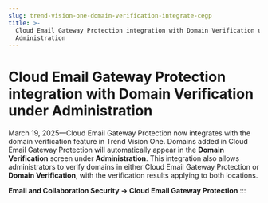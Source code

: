 ```yaml
---
slug: trend-vision-one-domain-verification-integrate-cegp
title: >-
  Cloud Email Gateway Protection integration with Domain Verification under
  Administration
---
```

# Cloud Email Gateway Protection integration with Domain Verification under Administration

March 19, 2025—Cloud Email Gateway Protection now integrates with the domain verification feature in Trend Vision One. Domains added in Cloud Email Gateway Protection will automatically appear in the **Domain Verification** screen under **Administration**. This integration also allows administrators to verify domains in either Cloud Email Gateway Protection or **Domain Verification**, with the verification results applying to both locations.

**Email and Collaboration Security → Cloud Email Gateway Protection**
:::
